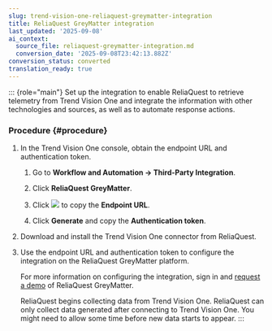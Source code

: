 ```yaml
---
slug: trend-vision-one-reliaquest-greymatter-integration
title: ReliaQuest GreyMatter integration
last_updated: '2025-09-08'
ai_context:
  source_file: reliaquest-greymatter-integration.md
  conversion_date: '2025-09-08T23:42:13.882Z'
conversion_status: converted
translation_ready: true
---
```


::: {role="main"}
Set up the integration to enable ReliaQuest to retrieve telemetry from Trend Vision One and integrate the information with other technologies and sources, as well as to automate response actions.

### Procedure {#procedure}

1.  In the Trend Vision One console, obtain the endpoint URL and authentication token.

    1.  Go to **Workflow and Automation → Third-Party Integration**.

    2.  Click **ReliaQuest GreyMatter**.

    3.  Click ![](/images/dddna_summary_detection_copy=GUID-4DE35BE5-57A5-4919-BF9C-5EC95F9CA8FD=1=en-us=Low.webp) to copy the **Endpoint URL**.

    4.  Click **Generate** and copy the **Authentication token**.

2.  Download and install the Trend Vision One connector from ReliaQuest.

3.  Use the endpoint URL and authentication token to configure the integration on the ReliaQuest GreyMatter platform.

    For more information on configuring the integration, sign in and [request a demo](https://www.reliaquest.com/request-a-demo/) of ReliaQuest GreyMatter.

    ReliaQuest begins collecting data from Trend Vision One. ReliaQuest can only collect data generated after connecting to Trend Vision One. You might need to allow some time before new data starts to appear.
:::
